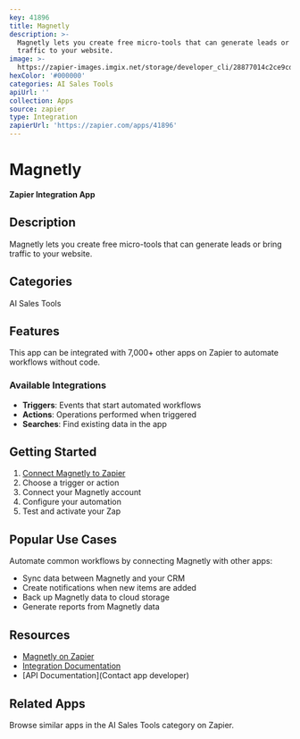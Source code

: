 ```yaml
---
key: 41896
title: Magnetly
description: >-
  Magnetly lets you create free micro-tools that can generate leads or bring
  traffic to your website.
image: >-
  https://zapier-images.imgix.net/storage/developer_cli/28877014c2ce9cd59fe38641c2c9fa73.png?auto=format%2Ccompress&ixlib=python-3.0.0&q=50
hexColor: '#000000'
categories: AI Sales Tools
apiUrl: ''
collection: Apps
source: zapier
type: Integration
zapierUrl: 'https://zapier.com/apps/41896'
---
```

# Magnetly

**Zapier Integration App**

## Description

Magnetly lets you create free micro-tools that can generate leads or bring traffic to your website.

## Categories

AI Sales Tools

## Features

This app can be integrated with 7,000+ other apps on Zapier to automate workflows without code.

### Available Integrations

- **Triggers**: Events that start automated workflows
- **Actions**: Operations performed when triggered
- **Searches**: Find existing data in the app

## Getting Started

1. [Connect Magnetly to Zapier](https://zapier.com/apps/41896)
2. Choose a trigger or action
3. Connect your Magnetly account
4. Configure your automation
5. Test and activate your Zap

## Popular Use Cases

Automate common workflows by connecting Magnetly with other apps:

- Sync data between Magnetly and your CRM
- Create notifications when new items are added
- Back up Magnetly data to cloud storage
- Generate reports from Magnetly data

## Resources

- [Magnetly on Zapier](https://zapier.com/apps/41896)
- [Integration Documentation](https://zapier.com/apps/41896/integrations)
- [API Documentation](Contact app developer)

## Related Apps

Browse similar apps in the AI Sales Tools category on Zapier.
